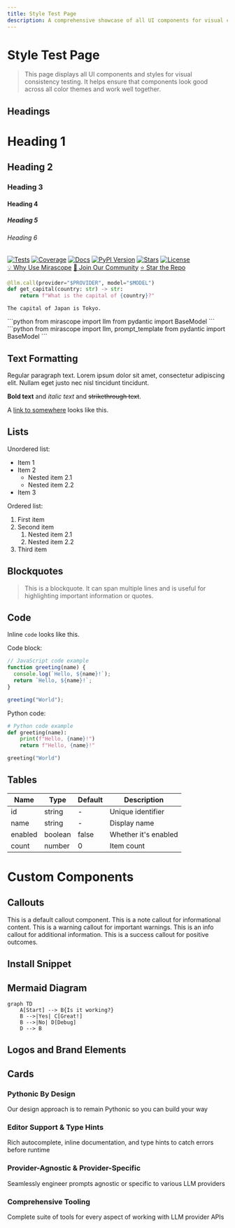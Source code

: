 ```yaml
---
title: Style Test Page
description: A comprehensive showcase of all UI components for visual consistency testing
---
```


# Style Test Page

> This page displays all UI components and styles for visual consistency testing. It helps ensure that components look good across all color themes and work well together.


## Headings

# Heading 1
## Heading 2
### Heading 3
#### Heading 4
##### Heading 5
###### Heading 6

<div className="badge-container">
    <a href="https://github.com/Mirascope/mirascope/actions/workflows/tests.yml" target="_blank"><img src="https://github.com/Mirascope/mirascope/actions/workflows/tests.yml/badge.svg?branch=main" alt="Tests"/></a>
    <a href="https://codecov.io/github/Mirascope/mirascope" target="_blank"><img src="https://codecov.io/github/Mirascope/mirascope/graph/badge.svg?token=HAEAWT3KC9" alt="Coverage"/></a>
    <a href="https://mirascope.com/WELCOME" target="_blank"><img src="https://img.shields.io/badge/docs-available-brightgreen" alt="Docs"/></a>
    <a href="https://pypi.python.org/pypi/mirascope" target="_blank"><img src="https://img.shields.io/pypi/v/mirascope.svg" alt="PyPI Version"/></a>
    <a href="https://pypi.python.org/pypi/mirascope" target="_blank"><img src="https://img.shields.io/pypi/pyversions/mirascope.svg" alt="Stars"/></a>
    <a href="https://github.com/Mirascope/mirascope/blob/dev/LICENSE"><img src="https://img.shields.io/github/license/Mirascope/mirascope.svg" alt="License"/></a>
</div>

<div className="flex flex-wrap gap-4 my-6">
    <a href="./mirascope/getting-started/why" className="inline-flex items-center gap-2 px-4 py-2 rounded-md bg-primary text-white hover:bg-primary/90 transition-colors"><span className="material-icon">💡</span> Why Use Mirascope</a>
    <a href="https://join.slack.com/t/mirascope-community/shared_invite/zt-2ilqhvmki-FB6LWluInUCkkjYD3oSjNA" className="inline-flex items-center gap-2 px-4 py-2 rounded-md bg-primary text-white hover:bg-primary/90 transition-colors"><span className="material-icon">👥</span> Join Our Community</a>
    <a href="https://github.com/Mirascope/mirascope" className="inline-flex items-center gap-2 px-4 py-2 rounded-md bg-primary text-white hover:bg-primary/90 transition-colors"><span className="material-icon">⭐</span> Star the Repo</a>
</div>

```python
@llm.call(provider="$PROVIDER", model="$MODEL")
def get_capital(country: str) -> str:
    return f"What is the capital of {country}?"
```

```
The capital of Japan is Tokyo.
```
<TabbedSection showLogo={true}>
<Tab value="Shorthand">
```python
from mirascope import llm
from pydantic import BaseModel
```
</Tab>
<Tab value="Template">
```python
from mirascope import llm, prompt_template
from pydantic import BaseModel
```
</Tab>
</TabbedSection>

<ProviderCodeBlock 
  examplePath="mirascope/getting-started/quickstart/sdk"
  collapsible={true}
  headerText="Official SDK"
/>

## Text Formatting

Regular paragraph text. Lorem ipsum dolor sit amet, consectetur adipiscing elit. Nullam eget justo nec nisl tincidunt tincidunt.

**Bold text** and *italic text* and ~~strikethrough text~~.

A [link to somewhere](#) looks like this.

## Lists

Unordered list:
- Item 1
- Item 2
  - Nested item 2.1
  - Nested item 2.2
- Item 3

Ordered list:
1. First item
2. Second item
   1. Nested item 2.1
   2. Nested item 2.2
3. Third item

## Blockquotes

> This is a blockquote. It can span multiple lines and is useful for highlighting important information or quotes.

## Code

Inline `code` looks like this.

Code block:

```javascript
// JavaScript code example
function greeting(name) {
  console.log(`Hello, ${name}!`);
  return `Hello, ${name}!`;
}

greeting("World");
```

Python code:

```python
# Python code example
def greeting(name):
    print(f"Hello, {name}!")
    return f"Hello, {name}!"

greeting("World")
```

## Tables

<div className="overflow-x-auto">
  <table className="min-w-full divide-y divide-gray-200 my-6">
    <thead>
      <tr>
        <th className="px-4 py-2 bg-gray-50 dark:bg-gray-800 text-left text-sm font-medium">Name</th>
        <th className="px-4 py-2 bg-gray-50 dark:bg-gray-800 text-left text-sm font-medium">Type</th>
        <th className="px-4 py-2 bg-gray-50 dark:bg-gray-800 text-left text-sm font-medium">Default</th>
        <th className="px-4 py-2 bg-gray-50 dark:bg-gray-800 text-left text-sm font-medium">Description</th>
      </tr>
    </thead>
    <tbody>
      <tr>
        <td className="px-4 py-2 border-t border-gray-200 dark:border-gray-700">id</td>
        <td className="px-4 py-2 border-t border-gray-200 dark:border-gray-700">string</td>
        <td className="px-4 py-2 border-t border-gray-200 dark:border-gray-700">-</td>
        <td className="px-4 py-2 border-t border-gray-200 dark:border-gray-700">Unique identifier</td>
      </tr>
      <tr>
        <td className="px-4 py-2 border-t border-gray-200 dark:border-gray-700">name</td>
        <td className="px-4 py-2 border-t border-gray-200 dark:border-gray-700">string</td>
        <td className="px-4 py-2 border-t border-gray-200 dark:border-gray-700">-</td>
        <td className="px-4 py-2 border-t border-gray-200 dark:border-gray-700">Display name</td>
      </tr>
      <tr>
        <td className="px-4 py-2 border-t border-gray-200 dark:border-gray-700">enabled</td>
        <td className="px-4 py-2 border-t border-gray-200 dark:border-gray-700">boolean</td>
        <td className="px-4 py-2 border-t border-gray-200 dark:border-gray-700">false</td>
        <td className="px-4 py-2 border-t border-gray-200 dark:border-gray-700">Whether it's enabled</td>
      </tr>
      <tr>
        <td className="px-4 py-2 border-t border-gray-200 dark:border-gray-700">count</td>
        <td className="px-4 py-2 border-t border-gray-200 dark:border-gray-700">number</td>
        <td className="px-4 py-2 border-t border-gray-200 dark:border-gray-700">0</td>
        <td className="px-4 py-2 border-t border-gray-200 dark:border-gray-700">Item count</td>
      </tr>
    </tbody>
  </table>
</div>

# Custom Components

## Callouts

<Callout type="note">
  This is a default callout component.
</Callout>

<Note>
  This is a note callout for informational content.
</Note>

<Warning>
  This is a warning callout for important warnings.
</Warning>

<Info>
  This is an info callout for additional information.
</Info>

<Success>
  This is a success callout for positive outcomes.
</Success>


## Install Snippet

<InstallSnippet package="mirascope" />

## Mermaid Diagram

```mermaid
graph TD
    A[Start] --> B{Is it working?}
    B -->|Yes| C[Great!]
    B -->|No| D[Debug]
    D --> B
```

## Logos and Brand Elements

<Logo size="small" />
<Logo size="medium" />
<Logo size="large" />




## Cards

<div className="grid grid-cols-1 md:grid-cols-2 gap-4 my-6">
  <div className="p-4 border rounded-lg shadow-sm">
    <h3 className="text-lg font-medium mb-2">Pythonic By Design</h3>
    <p>Our design approach is to remain Pythonic so you can build your way</p>
  </div>
  <div className="p-4 border rounded-lg shadow-sm">
    <h3 className="text-lg font-medium mb-2">Editor Support & Type Hints</h3>
    <p>Rich autocomplete, inline documentation, and type hints to catch errors before runtime</p>
  </div>
  <div className="p-4 border rounded-lg shadow-sm">
    <h3 className="text-lg font-medium mb-2">Provider-Agnostic & Provider-Specific</h3>
    <p>Seamlessly engineer prompts agnostic or specific to various LLM providers</p>
  </div>
  <div className="p-4 border rounded-lg shadow-sm">
    <h3 className="text-lg font-medium mb-2">Comprehensive Tooling</h3>
    <p>Complete suite of tools for every aspect of working with LLM provider APIs</p>
  </div>
</div>
